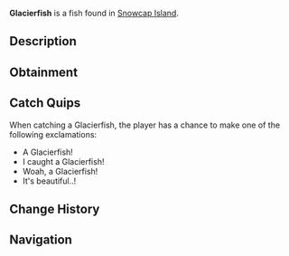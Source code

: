 {{FishInfobox
|image          = Glacierfish.png
|rarity         = Mythical
|sea            = First Sea
|location       = [[Snowcap Island]]
|sublocation    = 
|sources        = Fishing Rod
|radar_location = 
|prog_speed     = -15
|xp             = 400
|weather        = Rain, Foggy
|time           = Night
|season         = 
|bait           = Truffle Worm
|base_weight    = 60
|base_value     = 800
|weight_range   = 20
|base_chance    = 0.02
|base_resil     = 10
}}
'''Glacierfish''' is a {{Rarity|Mythical}} fish found in [[Snowcap Island]].

== Description ==
{{Description|Glacierfish are cold saltwater fish with large, broad bodies and a distinctive pink fin colouration. They are an extremely rare fish and can sometimes be a difficult catch for any angler. They can be found more commonly in Snowcap Caves during the night.|Bestiary Entry}}

== Obtainment ==
{{Description|Found in Snowcap Caves during the night. Big fan of the Truffle Worm.|Bestiary Hint}}
{{Fish Availability|
Snowcap Island/Surrounding Ocean
|top_rods      = 
Leviathan's Fang Rod\23790.04\157159.56;
Free Spirit Rod\21429.55\156328.21;
Trident Rod\19295.89\144596.8;
Great Rod of Oscar\17266.31\90288.58;
Ethereal Prism Rod\16518.52\91856.12;
Resourceful Rod\12581.43\74548.44;
Destiny Rod\13062.08\78226.25;
No-Life Rod\16307.46\107182.98;
Azure Of Lagoon\16080.6\107068.14;
Lucky Rod\8860.3\72143.33;
Firefly Rod\14061.89\104859.05;
Brick Built Rod\9224.24\69483.22;
Astralhook Rod\16469.82\91489.22;
Seraphic Rod\16038.16\92640.69;
Rod Of The Forgotten Fang\14915.73\89690.29;
Challenger's Rod\14546.14\90898.75;
Blazebringer Rod\13937.26\87577.05;
Rod Of The Depths\13306.91\80147.4;
Rod Of The Exalted One\13096.18\77084.52;
Zeus Rod\13096.08\82400.77;
Verdant Shear Rod\12958.16\83165.54;
Depthseeker Rod\11942.37\78027.28;
Avalanche Rod\10694.68\69440.28;
Volcanic Rod\10205.77\65053.24;
Steady Rod\3428\23767.86
|recommended   = Trident Rod
}}

== Catch Quips ==
When catching a Glacierfish, the player has a chance to make one of the following exclamations:
* A Glacierfish!
* I caught a Glacierfish!
* Woah, a Glacierfish!
* It's beautiful..!

== Change History ==
{{Change History|{{subst:Current Version}}}}

== Navigation ==
{{Fish Navbox|Snowcap Island}}
